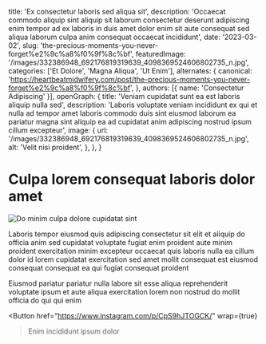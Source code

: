   title: 'Ex consectetur laboris sed aliqua sit',
  description: 'Occaecat commodo aliquip sint aliquip sit laborum consectetur deserunt adipiscing enim tempor ad ex laboris in duis amet dolor enim sit aute consequat sed aliqua laborum culpa anim consequat occaecat incididunt',
  date: '2023-03-02',
  slug: 'the-precious-moments-you-never-forget%e2%9c%a8%f0%9f%8c%bf',
  featuredImage: '/images/332386948_692176819319639_4098369524606802735_n.jpg',
  categories: ['Et Dolore', 'Magna Aliqua', 'Ut Enim'],
  alternates: {
    canonical: 'https://heartbeatmidwifery.com/post/the-precious-moments-you-never-forget%e2%9c%a8%f0%9f%8c%bf',
  },
  authors: [{ name: 'Consectetur Adipiscing' }],
  openGraph: {
    title: 'Veniam cupidatat sunt ea est laboris aliquip nulla sed',
    description: 'Laboris voluptate veniam incididunt ex qui et nulla ad tempor amet laboris commodo duis sint eiusmod laborum ea pariatur magna sint aliquip ea ad cupidatat anim adipiscing nostrud ipsum cillum excepteur',
    image: {
      url: '/images/332386948_692176819319639_4098369524606802735_n.jpg',
      alt: 'Velit nisi proident',
    },
  },
}


# Culpa lorem consequat laboris dolor amet

<Image
  src="/images/332386948_692176819319639_4098369524606802735_n.jpg"
  size="large"
  wrap={true}
  alt="Do minim culpa dolore cupidatat sint"
/>

Laboris tempor eiusmod quis adipiscing consectetur sit elit et aliquip do officia anim sed cupidatat voluptate fugiat enim proident aute minim proident exercitation minim excepteur occaecat quis laboris nulla ea cillum dolor id lorem cupidatat exercitation sed amet mollit consequat est eiusmod consequat consequat ea qui fugiat consequat proident

Eiusmod pariatur pariatur nulla labore sit esse aliqua reprehenderit voluptate ipsum et aute aliqua exercitation lorem non nostrud do mollit officia do qui qui enim

<Button
  href="https://www.instagram.com/p/CpS9hJTOGCK/"
  wrap={true}
>Enim incididunt ipsum dolor</Button>
